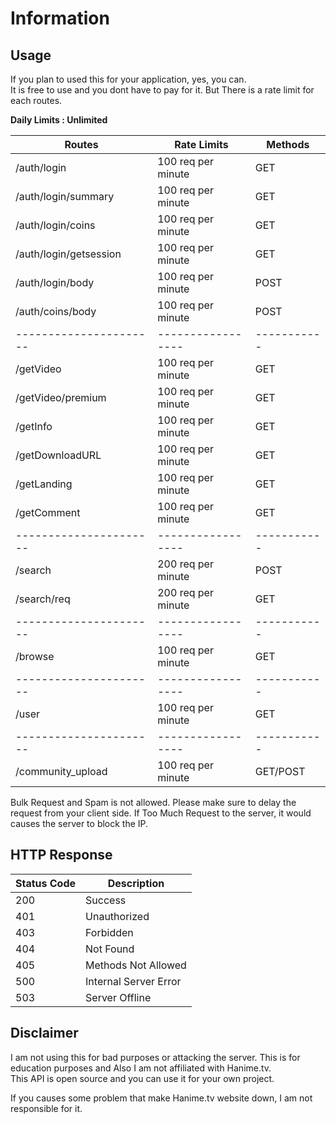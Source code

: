 
# Information

## Usage

If you plan to used this for your application, yes, you can.  
It is free to use and you dont have to pay for it. But There is a rate limit for each routes.

**Daily Limits : Unlimited**

| **Routes**             | **Rate Limits**    | **Methods** |
| ---------------------- | ------------------ | ----------- |
| /auth/login            | 100 req per minute | GET         |
| /auth/login/summary    | 100 req per minute | GET         |
| /auth/login/coins      | 100 req per minute | GET         |
| /auth/login/getsession | 100 req per minute | GET         |
| /auth/login/body       | 100 req per minute | POST        |
| /auth/coins/body       | 100 req per minute | POST        |
| ---------------------- | -----------------  | ----------- |
| /getVideo              | 100 req per minute | GET         |
| /getVideo/premium      | 100 req per minute | GET         |
| /getInfo               | 100 req per minute | GET         |
| /getDownloadURL        | 100 req per minute | GET         |
| /getLanding            | 100 req per minute | GET         |
| /getComment            | 100 req per minute | GET         |
| ---------------------- | -----------------  | ----------- |
| /search                | 200 req per minute | POST        |
| /search/req            | 200 req per minute | GET         |
| ---------------------- | -----------------  | ----------- |
| /browse                | 100 req per minute | GET         |
| ---------------------- | -----------------  | ----------- |
| /user                  | 100 req per minute | GET         |
| ---------------------- | -----------------  | ----------- |
| /community_upload      | 100 req per minute | GET/POST    |

<Callout type="warning" emoji="⚠️">
  Bulk Request and Spam is not allowed. Please make sure to delay the request
  from your client side. If Too Much Request to the server, it would causes the
  server to block the IP.
</Callout>

## HTTP Response

| **Status Code** | **Description**       |
| --------------- | --------------------- |
| 200             | Success               |
| 401             | Unauthorized          |
| 403             | Forbidden             |
| 404             | Not Found             |
| 405             | Methods Not Allowed   |
| 500             | Internal Server Error |
| 503             | Server Offline        |

## Disclaimer

I am not using this for bad purposes or attacking the server. This is for education purposes and Also I am not affiliated with Hanime.tv.  
This API is open source and you can use it for your own project.

If you causes some problem that make Hanime.tv website down, I am not responsible for it.
